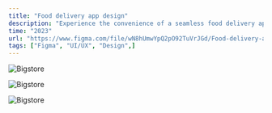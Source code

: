 ```yaml
---
title: "Food delivery app design"
description: "Experience the convenience of a seamless food delivery app designed for your cravings. From a sleek and intuitive interface to a swift order processing."
time: "2023"
url: "https://www.figma.com/file/wN8hUmwYpQ2pO92TuVrJGd/Food-delivery-app?type=design&node-id=0%3A1&mode=design&t=FEWxqvoMYAszRqkU-1"
tags: ["Figma", "UI/UX", "Design",]
---
```



<Image
  src="/projects/fooddelivery/onboard.png"
  alt="Bigstore"
  width={2580}
  height={1691}
  caption="Seamless design from splash screen to on-boarding"
/>

<Image
  src="/projects/fooddelivery/home.png"
  alt="Bigstore"
  width={2580}
  height={1691}
  caption="Home page and search results"
/>

<Image
  src="/projects/fooddelivery/Checkout.png"
  alt="Bigstore"
  width={2580}
  height={1691}
  caption="Items checkout, profile view, order success and custom network error"
/>
